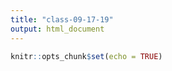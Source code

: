 ```yaml
---
title: "class-09-17-19"
output: html_document
---
```


```r
knitr::opts_chunk$set(echo = TRUE)
```
